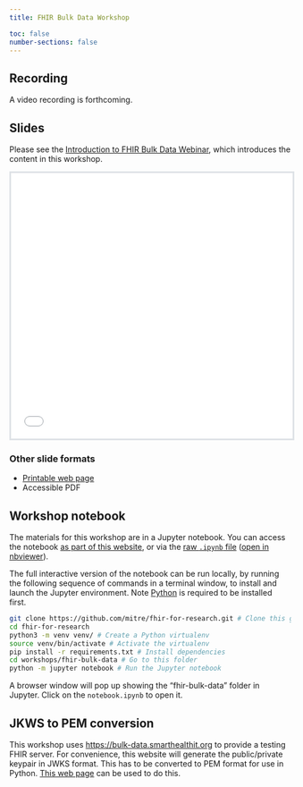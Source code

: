 ```yaml
---
title: FHIR Bulk Data Workshop

toc: false
number-sections: false
---
```


## Recording

A video recording is forthcoming.

## Slides

::: callout-note
Please see the [Introduction to FHIR Bulk Data Webinar](../../webinars/bulk-data/index.qmd), which introduces the content in this workshop.
:::

```{=html}
<iframe style="border: 3px solid #dee2e6; width: 100%; height: 475px;" src="slides.html" title="FHIR Bulk Data workshop slides, powered by Revealjs. A link to an accessible PDF of these slides is in the section below."></iframe>
```
### Other slide formats

-   [Printable web page](slides.html?print-pdf)
-   Accessible PDF

## Workshop notebook

The materials for this workshop are in a Jupyter notebook. You can access the notebook [as part of this website](notebook.html), or via the [raw `.ipynb` file](https://github.com/mitre/fhir-for-research/blob/main/workshops/bulk-data/notebook.ipynb) ([open in nbviewer](https://nbviewer.org/github/mitre/fhir-for-research/blob/main/workshops/bulk-data/notebook.ipynb)).

The full interactive version of the notebook can be run locally, by running the following sequence of commands in a terminal window, to install and launch the Jupyter environment. Note [Python](https://docs.python.org/3/using/index.html) is required to be installed first.

``` sh
git clone https://github.com/mitre/fhir-for-research.git # Clone this git repository
cd fhir-for-research
python3 -m venv venv/ # Create a Python virtualenv
source venv/bin/activate # Activate the virtualenv
pip install -r requirements.txt # Install dependencies
cd workshops/fhir-bulk-data # Go to this folder
python -m jupyter notebook # Run the Jupyter notebook
```

A browser window will pop up showing the "fhir-bulk-data" folder in Jupyter. Click on the `notebook.ipynb` to open it.

## JKWS to PEM conversion

This workshop uses <https://bulk-data.smarthealthit.org> to provide a testing FHIR server. For convenience, this website will generate the public/private keypair in JWKS format. This has to be converted to PEM format for use in Python. [This web page](pem.html) can be used to do this.
